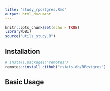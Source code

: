 ```yaml
---
title: "study_rpostgres.Rmd"
output: html_document
---
```


```r
knitr::opts_chunk$set(echo = TRUE)
library(DBI)
source("utils_study.R")
```

## Installation

```r
# install.packages("remotes")
remotes::install_github("rstats-db/RPostgres")
```

## Basic Usage
